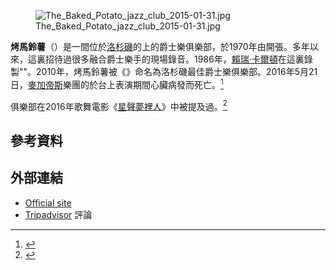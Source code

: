 {{noteTA
|1=zh-hk:星聲夢裡人; zh-tw:樂來越愛你; zh-cn:爱乐之城;
}}
[[File:The_Baked_Potato_jazz_club_2015-01-31.jpg|thumb]]

'''烤馬鈴薯'''（{{lang-en|The Baked Potato}}）是一間位於[[洛杉磯|洛杉磯]]{{link-en|影視城 (洛杉磯)|Studio City, Los Angeles|影視城}}的{{link-en|卡漢加大道|Cahuenga Boulevard}}上的爵士樂俱樂部，於1970年由{{link-en|唐·藍迪|Don Randi}}開張。多年以來，這裏招待過很多融合爵士樂手的現場錄音。1986年，[[賴瑞·卡爾頓|賴瑞·卡爾頓]]在這裏錄製"{{link-en|Last Nite (Larry Carlton album)|Last Nite (Larry Carlton album)|Last Nite}}"。2010年，烤馬鈴薯被《{{link-en|洛杉磯雜誌|Los Angeles (magazine)}}》命名為洛杉磯最佳爵士樂俱樂部。2016年5月21日，[[麥加帝斯|麥加帝斯]]樂團的{{link-en|Nick Menza|Nick Menza}}於台上表演期間心臟病發而死亡。<ref>{{Cite web |url = http://www.billboard.com/articles/columns/rock/7378350/nick-menza-former-megadeth-drummer-dies-on-stage-at-51-ohm-dave-mustaine |title = Nick Menza, Former Megadeth Drummer, Dies On Stage at 51 |author = Mitchell Peters |date = 2016-05-22 |publisher = Billboard |language = en |access-date = 2016-07-01 |archive-date = 2021-01-25 |archive-url = https://web.archive.org/web/20210125120515/https://www.billboard.com/articles/columns/rock/7378350/nick-menza-former-megadeth-drummer-dies-on-stage-at-51-ohm-dave-mustaine |dead-url = no }}</ref>

俱樂部在2016年歌舞電影《[[星聲夢裡人|星聲夢裡人]]》中被提及過。<ref>{{Cite web |url = http://dailytrojan.com/2017/02/08/misunderstood-art-theres-jazz-la-la-land/ |title = Misunderstood art: There's more to jazz than La La Land |author = Max Kapur |date = 2017-02-08 |publisher = Daily Trojan |language = en |access-date = 2017-10-25 |archive-date = 2021-01-28 |archive-url = https://web.archive.org/web/20210128051827/https://dailytrojan.com/2017/02/08/misunderstood-art-theres-jazz-la-la-land/ |dead-url = no }}</ref>

== 參考資料 ==
{{reflist}}

== 外部連結 ==
*[http://www.thebakedpotato.com/ Official site] {{Wayback|url=http://www.thebakedpotato.com/ |date=20210314192446 }}
*[http://www.tripadvisor.co.uk/Attraction_Review-g32655-d607667-Reviews-The_Baked_Potato-Los_Angeles_California.html Tripadvisor] {{Wayback|url=http://www.tripadvisor.co.uk/Attraction_Review-g32655-d607667-Reviews-The_Baked_Potato-Los_Angeles_California.html |date=20190526213328 }} 評論

{{coord|34|8|12|N|118|21|47|W|type:landmark|display=title}}